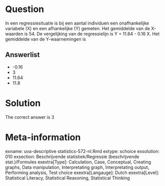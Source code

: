 Question
========

In een regressiesituatie is bij een aantal individuen een onafhankelijke variabele (X) en een afhankelijke (Y) gemeten.
Het gemiddelde van de X-waarden is 54.
De vergelijking van de regressielijn is
Y = 11.64 - 0.16 X.
Het gemiddelde van de Y-waarnemingen is 

Answerlist
----------
* -0.16
* 3
* 11.64
* 11.8

Solution
========

The correct answer is  3 

Meta-information
================
exname: uva-descriptive statistics-572-nl.Rmd 
extype: schoice 
exsolution: 010 
exsection: Beschrijvende statistiek/Regressie (beschrijvende stat.)/Formules
exextra[Type]: Calculation, Case, Conceptual, Creating graphs, Data manipulation, Interpretating graph, Interpretating output, Performing analysis, Test choice 
exextra[Langauge]: Dutch 
exextra[Level]: Statistical Literacy, Statistical Reasoning, Statistical Thinking 
